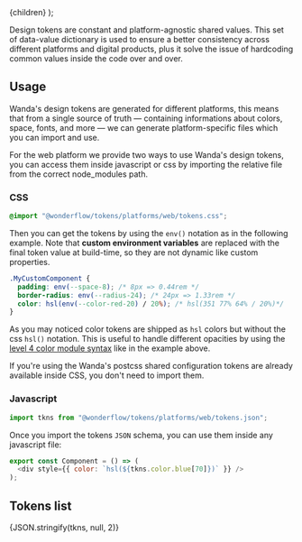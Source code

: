 
  <MdxLayout title="Design tokens" description="One way to bring them all">
    {children}
  </MdxLayout>
);

Design tokens are constant and platform-agnostic shared values. This set of data-value dictionary is used to ensure a better consistency across different platforms and digital products, plus it solve the issue of hardcoding common values inside the code over and over.

## Usage

Wanda's design tokens are generated for different platforms, this means that from a single source of truth — containing informations about colors, space, fonts, and more — we can generate platform-specific files which you can import and use.

For the web platform we provide two ways to use Wanda's design tokens, you can access them inside javascript or css by importing the relative file from the correct node_modules path.

### CSS

```css
@import "@wonderflow/tokens/platforms/web/tokens.css";
```

Then you can get the tokens by using the `env()` notation as in the following example. Note that **custom environment variables** are replaced with the final token value at build-time, so they are not dynamic like custom properties.

```css
.MyCustomComponent {
  padding: env(--space-8); /* 8px => 0.44rem */
  border-radius: env(--radius-24); /* 24px => 1.33rem */
  color: hsl(env(--color-red-20) / 20%); /* hsl(351 77% 64% / 20%)*/
}
```

As you may noticed color tokens are shipped as `hsl` colors but without the css `hsl()` notation. This is useful to handle different opacities by using the [level 4 color module syntax](https://www.w3.org/TR/css-color-4/#the-hsl-notation) like in the example above.

<Snackbar kind="positive" title="About css tokens">
  If you're using the Wanda's postcss shared configuration tokens are already
  available inside CSS, you don't need to import them.
</Snackbar>

### Javascript

```js
import tkns from "@wonderflow/tokens/platforms/web/tokens.json";
```

Once you import the tokens `JSON` schema, you can use them inside any javascript file:

```js
export const Component = () => (
  <div style={{ color: `hsl(${tkns.color.blue[70]})` }} />
);
```

## Tokens list

<CodeBlock className="language-json">{JSON.stringify(tkns, null, 2)}</CodeBlock>
